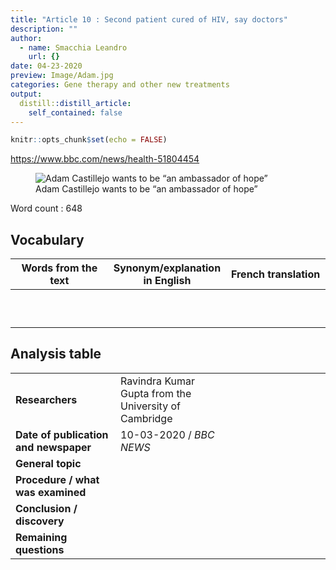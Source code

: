 ```yaml
---
title: "Article 10 : Second patient cured of HIV, say doctors"
description: ""
author:
  - name: Smacchia Leandro
    url: {}
date: 04-23-2020
preview: Image/Adam.jpg
categories: Gene therapy and other new treatments
output:
  distill::distill_article:
    self_contained: false
---
```


```r
knitr::opts_chunk$set(echo = FALSE)
```

<https://www.bbc.com/news/health-51804454>


![Adam Castillejo wants to be "an ambassador of hope"](Image/Adam.jpg)


Word count : 648


## Vocabulary 

| Words from the text | Synonym/explanation in English | French translation |
|--|--|--|
|  |  |  |
|  |  |  |
|  |  |  |
|  |  |  |
|  |  |  |
|  |  |  |
|  |  |  |
|  |  |  |
|  |  |  |
|  |  |  |


## Analysis table 

|  |  |  |
|--|--|--|
| **Researchers** | Ravindra Kumar Gupta from the University of Cambridge |
| **Date of publication and newspaper** | 10-03-2020 / *BBC NEWS* |
| **General topic** |  |
| **Procedure / what was examined** |  |
| **Conclusion / discovery** |  |
| **Remaining questions** |  |


